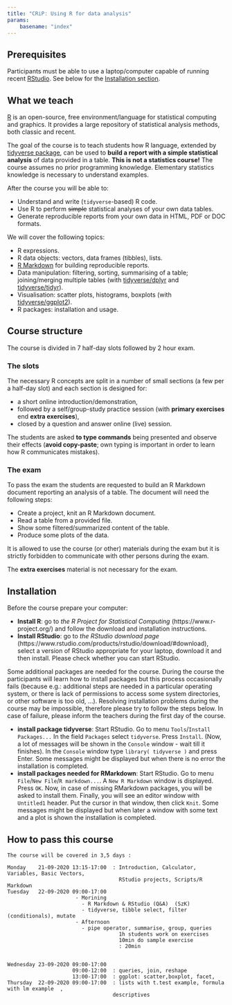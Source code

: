 ```yaml
---
title: "CRiP: Using R for data analysis"
params:
    basename: "index"
---
```


## Prerequisites

Participants must be able to use a laptop/computer capable of running recent 
[RStudio](https://www.rstudio.com/products/rstudio/). See below for the [Installation section](#Installation).

## What we teach

[R](https://www.r-project.org/) is an open-source, free environment/language for statistical computing and graphics. It provides a large repository of statistical analysis methods, both classic and recent. 

The goal of the course is to teach students how R language, extended by [tidyverse package](https://www.tidyverse.org), can be used to **build a report with a simple statistical analysis** of data provided in a table. **This is not a statistics course!** The course assumes no prior programming knowledge. Elementary statistics knowledge is necessary to understand examples.

After the course you will be able to:

- Understand and write (`tidyverse`-based) R code.
- Use R to perform ~~simple~~ statistical analyses of your own data tables.
- Generate reproducible reports from your own data in HTML, PDF or DOC formats.

We will cover the following topics:

- R expressions.
- R data objects: vectors, data frames (tibbles), lists.
- [R Markdown](http://rmarkdown.rstudio.com/) for building reproducible reports.
- Data manipulation: filtering, sorting, summarising of a table; joining/merging multiple tables (with [tidyverse/dplyr](https://cran.r-project.org/web/packages/dplyr/README.html) and [tidyverse/tidyr](https://github.com/hadley/tidyr)).
- Visualisation: scatter plots, histograms, boxplots (with [tidyverse/ggplot2](http://ggplot2.org/)).
- R packages: installation and usage.

## Course structure

The course is divided in 7 half-day slots followed by 2 hour exam.

### The slots

The necessary R concepts are split in a number of small sections (a few per a half-day slot) and each section is designed for:

- a short online introduction/demonstration,
- followed by a self/group-study practice session (with **primary exercises** end **extra exercises**),
- closed by a question and answer online (live) session.

The students are asked **to type commands** being presented and observe their effects (**avoid copy-paste**; own typing is important in order to learn how R communicates mistakes).  

### The exam

To pass the exam the students are requested to build an R Markdown document reporting an analysis of a table. The document will need the following steps:

- Create a project, knit an R Markdown document.
- Read a table from a provided file.
- Show some filtered/summarized content of the table.
- Produce some plots of the data.

It is allowed to use the course (or other) materials during the exam but it is strictly forbidden to communicate with other persons during the exam.

The **extra exercises** material is not necessary for the exam.

## Installation

Before the course prepare your computer:

- **Install R**: go to *the R Project for Statistical Computing* (https://www.r-project.org/) and follow the download and installation instructions.
- **Install RStudio**: go to *the RStudio download page* (https://www.rstudio.com/products/rstudio/download/#download), select a version of RStudio appropriate for your laptop, download it and then install. Please check whether you can start RStudio.

Some additional packages are needed for the course.
During the course the participants will learn how to install packages but this process occasionally fails (because e.g.: additional steps are needed in a particular operating system, or there is lack of permissions to access some system directories, or other software is too old, ...).
Resolving installation problems during the course may be impossible, therefore please try to follow the steps below.
In case of failure, please inform the teachers during the first day of the course.

- **install package tidyverse**: Start RStudio. Go to menu `Tools`/`Install Packages...` In the field `Packages` select `tidyverse`. Press `Install`. (Now, a lot of messages will be shown in the `Console` window - wait till it finishes). In the `Console` window type `library( tidyverse )` and press Enter. Some messages might be displayed but when there is no error the installation is completed.
- **install packages needed for RMarkdown**: Start RStudio. Go to menu `File`/`New File`/`R markdown...`. A `New R Markdown` window is displayed. Press `OK`. Now, in case of missing RMarkdown packages, you will be asked to install them. Finally, you will see an editor window with `Untitled1` header. Put the cursor in that window, then click `Knit`. Some messages might be displayed but when later a window with some text and a plot is shown the installation is completed.


## How to pass this course

```
The course will be covered in 3,5 days : 

Monday    21-09-2020 13:15-17:00  : Introduction, Calculator, Variables, Basic Vectors, 
                                    RStudio projects, Scripts/R Markdown   
Tuesday   22-09-2020 09:00-17:00  
                      - Morining
                        - R Markdown & RStudio (Q&A)  (SzK)
                        - tidyverse, tibble select, filter (conditionals), mutate 
                      - Afternoon 
                        - pipe operator, summarise, group, queries  
                                    1h students work on exercises
                                    10min do sample exercise
                                    : 20min
                                    
                                    
Wednesday 23-09-2020 09:00-17:00
                     09:00-12:00  : queries, join, reshape
                     13:00-17:00  : ggplot: scatter,boxplot, facet, 
Thursday  22-09-2020 09:00-17:00  : lists with t.test example, formula with lm example  , 
                                  descriptives 
                                  
                                  
                                  
```

<!--
## Materials

The course materials are served:

- as [HTML pages](`r params$RCourseURL`/index.html) at `r params$RCourseURL`/index.html
- as a [.zip file](`r params$RCourseURL`/R_course.zip)
- as a [.tar.gz file](`r params$RCourseURL`/R_course.tgz)

The materials contain a [`data` directory](`r params$RCourseURL`/data) with the __data__ __files__ used in the presentations/tasks. The directory can be also accessed at `r params$RCourseURL`/data -->
